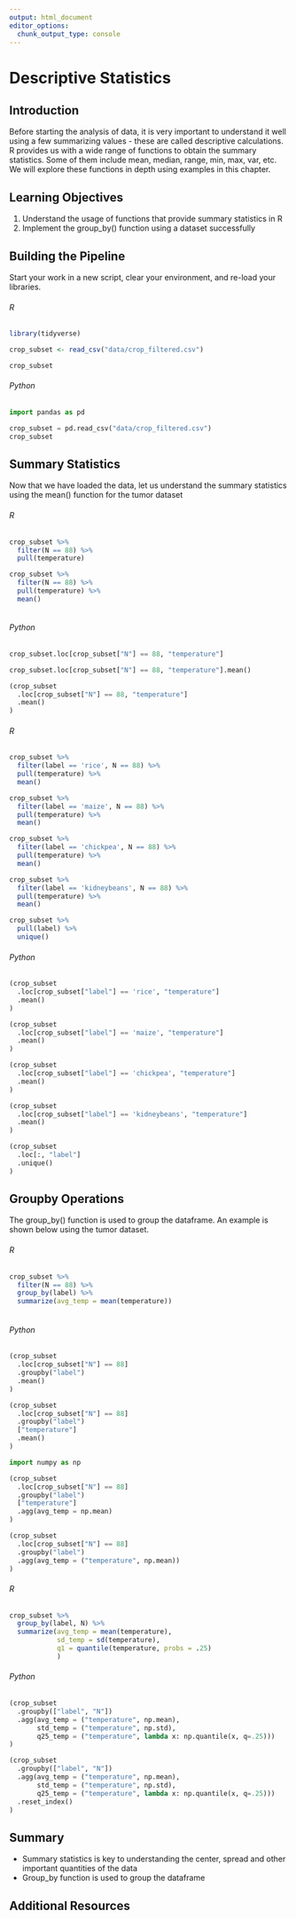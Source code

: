 ```yaml
---
output: html_document
editor_options: 
  chunk_output_type: console
---
```

# Descriptive Statistics

## Introduction {#descriptives-intro}

Before starting the analysis of data, it is very important to understand it well using a few summarizing values - these are called descriptive calculations. R provides us with a wide range of functions to obtain the summary statistics. Some of them include mean, median, range, min, max, var, etc. We will explore these functions in depth using examples in this chapter.

## Learning Objectives {#descriptives-lo}

1. Understand the usage of functions that provide summary statistics in R
2. Implement the group_by() function using a dataset successfully

## Building the Pipeline

Start your work in a new script, clear your environment, and re-load your libraries.

::::: {.rBlock}
###### R {-}
```r
library(tidyverse)
```

```r
crop_subset <- read_csv("data/crop_filtered.csv")
```

```r
crop_subset
```
:::::

::::: {.pyBlock}
###### Python {-}
```python
import pandas as pd

crop_subset = pd.read_csv("data/crop_filtered.csv")
crop_subset
```
:::::

## Summary Statistics

Now that we have loaded the data, let us understand the summary statistics using the mean() function for the tumor dataset

::::: {.rBlock}
###### R {-}
```r
crop_subset %>%
  filter(N == 88) %>%
  pull(temperature)
```

```r
crop_subset %>%
  filter(N == 88) %>%
  pull(temperature) %>%
  mean()
  
```
:::::

::::: {.pyBlock}
###### Python {-}
```python
crop_subset.loc[crop_subset["N"] == 88, "temperature"]
```

```python
crop_subset.loc[crop_subset["N"] == 88, "temperature"].mean()
```

```python
(crop_subset
  .loc[crop_subset["N"] == 88, "temperature"]
  .mean()
)
```
:::::

::::: {.rBlock}
###### R {-}

```r
crop_subset %>%
  filter(label == 'rice', N == 88) %>%
  pull(temperature) %>%
  mean()
```

```r
crop_subset %>%
  filter(label == 'maize', N == 88) %>%
  pull(temperature) %>%
  mean()
```

```r
crop_subset %>%
  filter(label == 'chickpea', N == 88) %>%
  pull(temperature) %>%
  mean()
```

```r
crop_subset %>%
  filter(label == 'kidneybeans', N == 88) %>%
  pull(temperature) %>%
  mean()
```

```r
crop_subset %>%
  pull(label) %>%
  unique()
```
:::::

::::: {.pyBlock}
###### Python {-}
```python
(crop_subset
  .loc[crop_subset["label"] == 'rice', "temperature"]
  .mean()
)
```

```python
(crop_subset
  .loc[crop_subset["label"] == 'maize', "temperature"]
  .mean()
)
```

```python
(crop_subset
  .loc[crop_subset["label"] == 'chickpea', "temperature"]
  .mean()
)
```

```python
(crop_subset
  .loc[crop_subset["label"] == 'kidneybeans', "temperature"]
  .mean()
)
```

```python
(crop_subset
  .loc[:, "label"]
  .unique()
)
```
:::::

## Groupby Operations

The group_by() function is used to group the dataframe. An example is shown below using the tumor dataset.

::::: {.rBlock}
###### R {-}
```r
crop_subset %>%
  filter(N == 88) %>%
  group_by(label) %>%
  summarize(avg_temp = mean(temperature))
  
```
:::::

::::: {.pyBlock}
###### Python {-}
```python
(crop_subset
  .loc[crop_subset["N"] == 88]
  .groupby("label")
  .mean()
)
```

```python
(crop_subset
  .loc[crop_subset["N"] == 88]
  .groupby("label")
  ["temperature"]
  .mean()
)
```

```python
import numpy as np

(crop_subset
  .loc[crop_subset["N"] == 88]
  .groupby("label")
  ["temperature"]
  .agg(avg_temp = np.mean)
)
```

```python
(crop_subset
  .loc[crop_subset["N"] == 88]
  .groupby("label")
  .agg(avg_temp = ("temperature", np.mean))
)
```
:::::

::::: {.rBlock}
###### R {-}
```r
crop_subset %>%
  group_by(label, N) %>%
  summarize(avg_temp = mean(temperature),
            sd_temp = sd(temperature),
            q1 = quantile(temperature, probs = .25)
            )
```
:::::

::::: {.pyBlock}
###### Python {-}
```python
(crop_subset
  .groupby(["label", "N"])
  .agg(avg_temp = ("temperature", np.mean),
       std_temp = ("temperature", np.std),
       q25_temp = ("temperature", lambda x: np.quantile(x, q=.25)))
)
```

```python
(crop_subset
  .groupby(["label", "N"])
  .agg(avg_temp = ("temperature", np.mean),
       std_temp = ("temperature", np.std),
       q25_temp = ("temperature", lambda x: np.quantile(x, q=.25)))
  .reset_index()
)
```
:::::

## Summary {#descriptives-summary}

- Summary statistics is key to understanding the center, spread and other important quantities of the data
- Group_by function is used to group the dataframe

## Additional Resources {#descriptives-resources}
